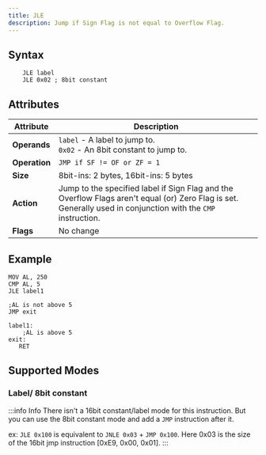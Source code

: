 ```yaml
---
title: JLE
description: Jump if Sign Flag is not equal to Overflow Flag.
---
```



## Syntax

```asm6502 showLineNumbers
    JLE label
    JLE 0x02 ; 8bit constant
```

## Attributes

| Attribute     | Description                                                                                                                                         |
| ------------- | --------------------------------------------------------------------------------------------------------------------------------------------------- |
| **Operands**  | `label` - A label to jump to. <br/> `0x02` - An 8bit constant to jump to.                                                                           |
| **Operation** | `JMP if SF != OF or ZF = 1`                                                                                                                                     |
| **Size**      | 8bit-ins: 2 bytes, 16bit-ins: 5 bytes                                                                                                               |
| **Action**    | Jump to the specified label if Sign Flag and the Overflow Flags aren't equal (or) Zero Flag is set. Generally used in conjunction with the `CMP` instruction.|
| **Flags**     | No change                                                                                                                                           |

## Example

```asm6502 showLineNumbers
MOV AL, 250
CMP AL, 5
JLE label1

;AL is not above 5
JMP exit

label1:
    ;AL is above 5
exit:
   RET
```

## Supported Modes

### Label/ 8bit constant

<LabeledInstructionAddressinng instructionName="JLE" />

:::info Info
There isn't a 16bit constant/label mode for this instruction. But you can use the 8bit constant mode and add a `JMP` instruction after it.

ex: `JLE 0x100` is equivalent to `JNLE 0x03` + `JMP 0x100`. Here 0x03 is the size of the 16bit jmp instruction [0xE9, 0x00, 0x01].
:::
